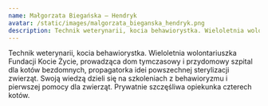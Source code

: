 ```yaml
---
name: Małgorzata Biegańska – Hendryk
avatar: /static/images/malgorzata_bieganska_hendryk.png
description: Technik weterynarii, kocia behawiorystka. Wieloletnia wolontariuszka Fundacji Kocie Życie, prowadząca dom tymczasowy i przydomowy szpital dla kotów bezdomnych, propagatorka idei powszechnej sterylizacji zwierząt. Swoją wiedzą dzieli się na szkoleniach z behawioryzmu i pierwszej pomocy dla zwierząt. Prywatnie szczęśliwa opiekunka czterech kotów.
---
```


Technik weterynarii, kocia behawiorystka. Wieloletnia wolontariuszka Fundacji Kocie Życie, prowadząca dom tymczasowy i przydomowy szpital dla kotów bezdomnych, propagatorka idei powszechnej sterylizacji zwierząt. Swoją wiedzą dzieli się na szkoleniach z behawioryzmu i pierwszej pomocy dla zwierząt. Prywatnie szczęśliwa opiekunka czterech kotów.